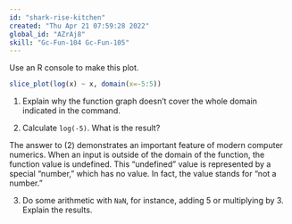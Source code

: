 ```yaml
---
id: "shark-rise-kitchen"
created: "Thu Apr 21 07:59:28 2022"
global_id: "AZrAj8"
skill: "Gc-Fun-104 Gc-Fun-105"
---
```


Use an R console to make this plot.

```r
slice_plot(log(x) ~ x, domain(x=-5:5))
```

1. Explain why the function graph doesn't cover the whole domain indicated in the command.

2. Calculate `log(-5)`. What is the result?

The answer to (2) demonstrates an important feature of modern computer numerics. When an input is outside of the domain of the function, the function value is undefined. This "undefined" value is represented by a special "number," which has no value. In fact, the value stands for "not a number." 

3. Do some arithmetic with `NaN`, for instance, adding 5 or multiplying by 3. Explain the results.

